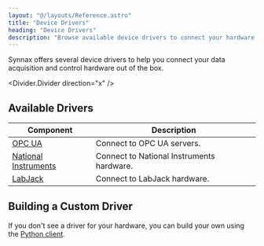 ```yaml
---
layout: "@/layouts/Reference.astro"
title: "Device Drivers"
heading: "Device Drivers"
description: "Browse available device drivers to connect your hardware."
---
```



Synnax offers several device drivers to help you connect your data acquisition and
control hardware out of the box.

<Divider.Divider direction="x" />

## Available Drivers

| Component                                                        | Description                               |
| ---------------------------------------------------------------- | ----------------------------------------- |
| [OPC UA](/reference/device-drivers/opc-ua/connect-server)        | Connect to OPC UA servers.                |
| [National Instruments](/reference/device-drivers/ni/get-started) | Connect to National Instruments hardware. |
| [LabJack](/reference/device-drivers/labjack/get-started)         | Connect to LabJack hardware.              |

## Building a Custom Driver

If you don't see a driver for your hardware, you can build your own using the [Python
client](/reference/python-client/device-driver).
